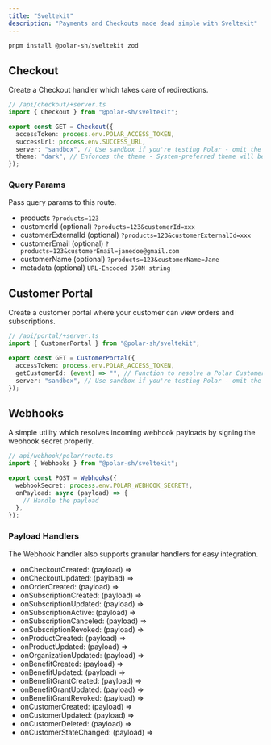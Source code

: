 ```yaml
---
title: "Sveltekit"
description: "Payments and Checkouts made dead simple with Sveltekit"
---
```


```bash
pnpm install @polar-sh/sveltekit zod
```

## Checkout

Create a Checkout handler which takes care of redirections.

```typescript
// /api/checkout/+server.ts
import { Checkout } from "@polar-sh/sveltekit";

export const GET = Checkout({
  accessToken: process.env.POLAR_ACCESS_TOKEN,
  successUrl: process.env.SUCCESS_URL,
  server: "sandbox", // Use sandbox if you're testing Polar - omit the parameter or pass 'production' otherwise
  theme: "dark", // Enforces the theme - System-preferred theme will be set if left omitted
});
```

### Query Params

Pass query params to this route.

- products `?products=123`
- customerId (optional) `?products=123&customerId=xxx`
- customerExternalId (optional) `?products=123&customerExternalId=xxx`
- customerEmail (optional) `?products=123&customerEmail=janedoe@gmail.com`
- customerName (optional) `?products=123&customerName=Jane`
- metadata (optional) `URL-Encoded JSON string`

## Customer Portal

Create a customer portal where your customer can view orders and subscriptions.

```typescript
// /api/portal/+server.ts
import { CustomerPortal } from "@polar-sh/sveltekit";

export const GET = CustomerPortal({
  accessToken: process.env.POLAR_ACCESS_TOKEN,
  getCustomerId: (event) => "", // Function to resolve a Polar Customer ID
  server: "sandbox", // Use sandbox if you're testing Polar - omit the parameter or pass 'production' otherwise
});
```

## Webhooks

A simple utility which resolves incoming webhook payloads by signing the webhook secret properly.

```typescript
// api/webhook/polar/route.ts
import { Webhooks } from "@polar-sh/sveltekit";

export const POST = Webhooks({
  webhookSecret: process.env.POLAR_WEBHOOK_SECRET!,
  onPayload: async (payload) => {
    // Handle the payload
  },
});
```

### Payload Handlers

The Webhook handler also supports granular handlers for easy integration.

- onCheckoutCreated: (payload) =>
- onCheckoutUpdated: (payload) =>
- onOrderCreated: (payload) =>
- onSubscriptionCreated: (payload) =>
- onSubscriptionUpdated: (payload) =>
- onSubscriptionActive: (payload) =>
- onSubscriptionCanceled: (payload) =>
- onSubscriptionRevoked: (payload) =>
- onProductCreated: (payload) =>
- onProductUpdated: (payload) =>
- onOrganizationUpdated: (payload) =>
- onBenefitCreated: (payload) =>
- onBenefitUpdated: (payload) =>
- onBenefitGrantCreated: (payload) =>
- onBenefitGrantUpdated: (payload) =>
- onBenefitGrantRevoked: (payload) =>
- onCustomerCreated: (payload) =>
- onCustomerUpdated: (payload) =>
- onCustomerDeleted: (payload) =>
- onCustomerStateChanged: (payload) =>
